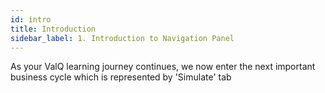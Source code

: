 ```yaml
---
id: intro
title: Introduction
sidebar_label: 1. Introduction to Navigation Panel
---
```



As your ValQ learning journey continues, we now enter the next important business cycle which is represented by 'Simulate' tab

<Vimeo
    video="https://player.vimeo.com/video/439200899"
    responsive={true}
/>

